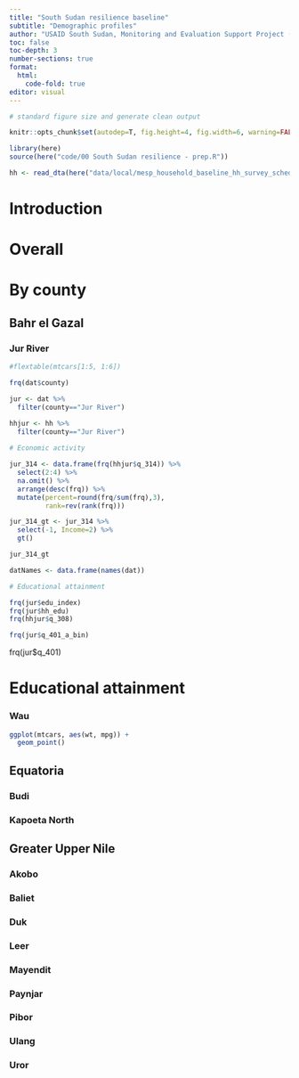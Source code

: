```yaml
---
title: "South Sudan resilience baseline"
subtitle: "Demographic profiles"
author: "USAID South Sudan, Monitoring and Evaluation Support Project (MESP)"
toc: false
toc-depth: 3
number-sections: true
format:
  html:
    code-fold: true
editor: visual
---
```


```r

# standard figure size and generate clean output

knitr::opts_chunk$set(autodep=T, fig.height=4, fig.width=6, warning=FALSE, message=FALSE, cache=TRUE, error=T, echo=T)

library(here) 
source(here("code/00 South Sudan resilience - prep.R"))

hh <- read_dta(here("data/local/mesp_household_baseline_hh_survey_schedule_combined_weighted.dta")) %>% rename(age = q_304, sex=q_302)

```

# Introduction

# Overall

# By county

## Bahr el Gazal

::: panel-tabset
### Jur River

```r
#flextable(mtcars[1:5, 1:6])

frq(dat$county)

jur <- dat %>%
  filter(county=="Jur River")

hhjur <- hh %>%
  filter(county=="Jur River")
  
# Economic activity

jur_314 <- data.frame(frq(hhjur$q_314)) %>%
  select(2:4) %>%
  na.omit() %>%
  arrange(desc(frq)) %>%
  mutate(percent=round(frq/sum(frq),3),
         rank=rev(rank(frq)))

jur_314_gt <- jur_314 %>%
  select(-1, Income=2) %>%
  gt() 

jur_314_gt

```
:::

```r

datNames <- data.frame(names(dat))

# Educational attainment

frq(jur$edu_index)
frq(jur$hh_edu)
frq(hhjur$q_308)


```

```r
frq(jur$q_401_a_bin)
```

::: panel-tabset

frq(jur\$q_401)\

# Educational attainment

### Wau

```r
ggplot(mtcars, aes(wt, mpg)) + 
  geom_point()
```
:::

## Equatoria

::: panel-tabset
### Budi

### Kapoeta North
:::

## Greater Upper Nile

::: panel-tabset
### Akobo

### Baliet

### Duk

### Leer

### Mayendit

### Paynjar

### Pibor

### Ulang

### Uror
:::
